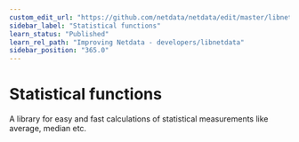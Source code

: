 ```yaml
---
custom_edit_url: "https://github.com/netdata/netdata/edit/master/libnetdata/statistical/README.md"
sidebar_label: "Statistical functions"
learn_status: "Published"
learn_rel_path: "Improving Netdata - developers/libnetdata"
sidebar_position: "365.0"
---
```



# Statistical functions

A library for easy and fast calculations of statistical measurements like average, median etc.
